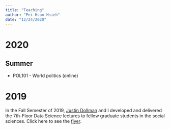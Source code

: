 ```yaml
---
title: "Teaching"
author: "Pei-Hsun Hsieh"
date: "12/24/2020"
---
```


# 2020

## Summer
* POL101 - World politics (online)

# 2019
In the Fall Semester of 2019, [Justin Dollman](https://jpauldoll.com/) and I developed and delivered the 7th-Floor Data Science lectures to fellow graduate students in the social sciences. Click here to see the [flyer](/teaching_files/seven-ds.pdf).
